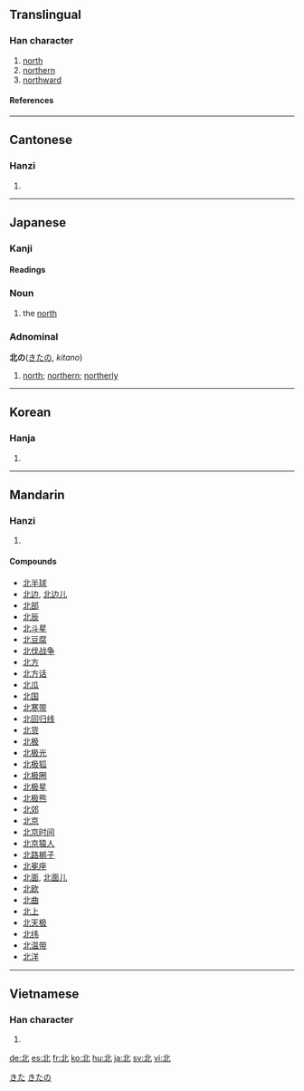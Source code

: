 {{see|北}}<!-- may be replaced by zh-forms -->

==Translingual==
{{Han stroke| The small horizontal stroke on the left-hand side is done, from left to right.  The left-most vertical stroke is done, from top to bottom.  The diagonal stroke at the bottom-left is done, from top-right to bottom-left.  The remaining vertical stroke that curves to the right is done, from top-left to bottom-right.  The remaining diagonal stroke is done, from bottom-left to top-right.}}










===Han character===
{{Han char|rn=21|rad=匕|as=03|sn=5|four=1111<sub>0</sub>|canj=中一心 (LMP)}}
# [[north]]
# [[northern]]
# [[northward]]
====References====
{{Han ref|kx=0152.250|dkj=02574|dj=0342.060|hdz=10262.040|uh=5317|ud=21271|bh=A55F|bd=42335}}
----

==Cantonese==
===Hanzi===
{{yue-hanzi|jyut=|y=[[baak1]], [[bak1]]}}
# {{defn|Cantonese}}
----
== Japanese ==
[[Category:1000_Japanese_basic_words|きた]]
===Kanji===
{{ja-kanji|grade=|rs=匕03}}
====Readings====
{{ja-readings|on=[[ほく]] (hoku), [[はい]] (hai)|kun=[[きた]] (kita), [[にげる]] (nigeru)}}
=== Noun ===
{{ja-noun|k|count=|hira=きた|kata=|rom=kita|kanji=|kyu=|shin=|hidx=}}
# the [[north]]

=== Adnominal ===
'''北の'''([[きた]]の, ''kitano'')
# [[north]]; [[northern]]; [[northerly]]
[[Category:Japanese adnominals|きたの]]
----
==Korean==
===Hanja===
{{ko-hanja|hangeul=[[북]], [[배]]|rv=buk, bae|mr=puk, pae}}
# {{defn|Korean}}
----
==Mandarin==
===Hanzi===
{{cmn-hanzi|pin=[[běi]] ([[bei3]]), [[bèi]] ([[bei4]])|wg=pei<sup>3</sup>, pei<sup>4</sup>}}
# {{defn|Mandarin}}

====Compounds====
*[[北半球]]
*[[北边]], [[北边儿]]
*[[北部]]
*[[北辰]]
*[[北斗星]]
*[[北豆腐]]
*[[北伐战争]]
*[[北方]]
*[[北方话]]
*[[北瓜]]
*[[北国]]
*[[北寒带]]
*[[北回归线]]
*[[北货]]
*[[北极]]
*[[北极光]]
*[[北极狐]]
*[[北极圈]]
*[[北极星]]
*[[北极熊]]
*[[北郊]]
*[[北京]]
*[[北京时间]]
*[[北京猿人]]
*[[北路梆子]]
*[[北冕座]]
*[[北面]], [[北面儿]]
*[[北欧]]
*[[北曲]]
*[[北上]]
*[[北天极]]
*[[北纬]]
*[[北温带]]
*[[北洋]]
----
==Vietnamese==
===Han character===
{{vi-hantu|bắc}}
# {{defn|Vietnamese}}

[[de:北]]
[[es:北]]
[[fr:北]]
[[ko:北]]
[[hu:北]]
[[ja:北]]
[[sv:北]]
[[vi:北]]